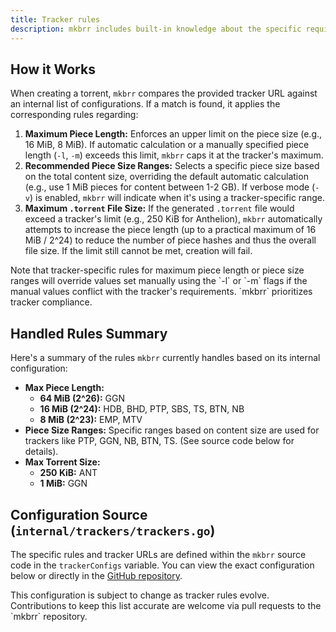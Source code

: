 ```yaml
---
title: Tracker rules
description: mkbrr includes built-in knowledge about the specific requirements of various private trackers to help ensure the torrents you create are compliant. When you provide a tracker URL (`-t` flag or via presets/batch), `mkbrr` checks if it matches a known tracker and applies relevant rules automatically.
---
```


## How it Works

When creating a torrent, `mkbrr` compares the provided tracker URL against an internal list of configurations. If a match is found, it applies the corresponding rules regarding:

1.  **Maximum Piece Length:** Enforces an upper limit on the piece size (e.g., 16 MiB, 8 MiB). If automatic calculation or a manually specified piece length (`-l`, `-m`) exceeds this limit, `mkbrr` caps it at the tracker's maximum.
2.  **Recommended Piece Size Ranges:** Selects a specific piece size based on the total content size, overriding the default automatic calculation (e.g., use 1 MiB pieces for content between 1-2 GB). If verbose mode (`-v`) is enabled, `mkbrr` will indicate when it's using a tracker-specific range.
3.  **Maximum `.torrent` File Size:** If the generated `.torrent` file would exceed a tracker's limit (e.g., 250 KiB for Anthelion), `mkbrr` automatically attempts to increase the piece length (up to a practical maximum of 16 MiB / 2^24) to reduce the number of piece hashes and thus the overall file size. If the limit still cannot be met, creation will fail.

<Warning>
Note that tracker-specific rules for maximum piece length or piece size ranges will override values set manually using the `-l` or `-m` flags if the manual values conflict with the tracker's requirements. `mkbrr` prioritizes tracker compliance.
</Warning>

## Handled Rules Summary

Here's a summary of the rules `mkbrr` currently handles based on its internal configuration:

*   **Max Piece Length:**
    *   **64 MiB (2^26):** GGN
    *   **16 MiB (2^24):** HDB, BHD, PTP, SBS, TS, BTN, NB
    *   **8 MiB (2^23):** EMP, MTV
*   **Piece Size Ranges:** Specific ranges based on content size are used for trackers like PTP, GGN, NB, BTN, TS. (See source code below for details).
*   **Max Torrent Size:**
    *   **250 KiB:** ANT
    *   **1 MiB:** GGN

## Configuration Source (`internal/trackers/trackers.go`)

The specific rules and tracker URLs are defined within the `mkbrr` source code in the `trackerConfigs` variable. You can view the exact configuration below or directly in the [GitHub repository](https://github.com/autobrr/mkbrr/blob/main/internal/trackers/trackers.go).

<Info>
This configuration is subject to change as tracker rules evolve. Contributions to keep this list accurate are welcome via pull requests to the `mkbrr` repository.
</Info>
